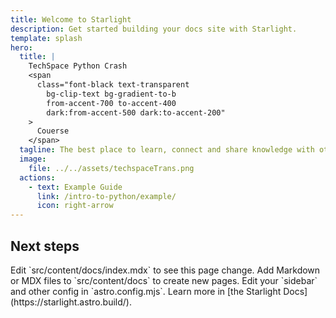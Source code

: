 ```yaml
---
title: Welcome to Starlight
description: Get started building your docs site with Starlight.
template: splash
hero:
  title: |
    TechSpace Python Crash 
    <span
      class="font-black text-transparent
        bg-clip-text bg-gradient-to-b
        from-accent-700 to-accent-400
        dark:from-accent-500 dark:to-accent-200"
    >
      Couerse  
    </span>
  tagline: The best place to learn, connect and share knowledge with others
  image:
    file: ../../assets/techspaceTrans.png
  actions:
    - text: Example Guide
      link: /intro-to-python/example/
      icon: right-arrow
---
```



## Next steps

<CardGrid stagger>
  <Card title="Update content" icon="pencil">
    Edit `src/content/docs/index.mdx` to see this page change.
  </Card>
  <Card title="Add new content" icon="add-document">
    Add Markdown or MDX files to `src/content/docs` to create new pages.
  </Card>
  <Card title="Configure your site" icon="setting">
    Edit your `sidebar` and other config in `astro.config.mjs`.
  </Card>
  <Card title="Read the docs" icon="open-book">
    Learn more in [the Starlight Docs](https://starlight.astro.build/).
  </Card>
</CardGrid>
